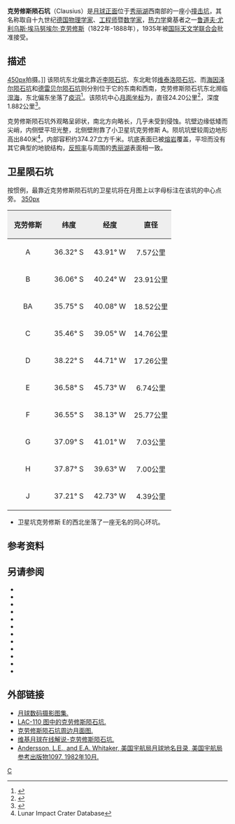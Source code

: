 {{lunar crater data|
 image=Clausius-iv 148 h3.jpg|240px|
 caption=[[月球轨道器4号|月球轨道器4号]]拍摄的图像|
 latitude=36.90|
 N_or_S=S|
 longitude=43.93|
 E_or_W=W|
 diameter=24.20公里|
 depth=1.882公里|
 colong=44|
 eponym=[[鲁道夫·克劳修斯|鲁道夫·尤·埃·克劳修斯]]}}
'''克劳修斯陨石坑'''（Clausius）是[[月球正面|月球正面]]位于[[秀丽湖|秀丽湖]]西南部的一座小[[撞击坑|撞击坑]]，其名称取自十九世纪[[德国|德国]][[物理学家|物理学家]]、[[工程师|工程师]]暨[[数学家|数学家]]，[[热力学|热力学]]奠基者之一[[鲁道夫·克劳修斯|鲁道夫·尤利乌斯·埃马努埃尔·克劳修斯]]（1822年-1888年），1935年被[[国际天文学联合会|国际天文学联合会]]批准接受。

==描述==
[[image:ClausiusCraterLOC.jpg|450px]]拍摄。]]  
该陨坑东北偏北靠近[[李陨石坑|李陨石坑]]、东北毗邻[[维泰洛陨石坑|维泰洛陨石坑]]、而[[海因泽尔陨石坑|海因泽尔陨石坑]]和[[德雷贝尔陨石坑|德雷贝尔陨石坑]]则分别位于它的东南和西南，克劳修斯陨石坑东北濒临[[湿海|湿海]]，东北偏东坐落了[[疫沼|疫沼]]<ref>{{Cite web |url=http://planetarynames.wr.usgs.gov/images/Lunar/lac_110_lo.pdf |title=Crater Clausius on LAC-110 map. |accessdate=2016-10-22 |archive-date=2013-02-20 |archive-url=https://web.archive.org/web/20130220194218/http://planetarynames.wr.usgs.gov/images/Lunar/lac_110_lo.pdf |dead-url=no }}</ref>。该陨坑中心[[月面坐标|月面坐标]]为{{Coord|36.90|S|43.93|W|globe:Moon|nogoogle=1|noosm=1}}，直径24.20公里<ref name="IAU">{{Cite web |url=http://planetarynames.wr.usgs.gov/Feature/1235 |title=Directory of the International Astronomical Union |accessdate=2016-10-22 |archive-date=2017-01-26 |archive-url=https://web.archive.org/web/20170126195713/https://planetarynames.wr.usgs.gov/Feature/1235 |dead-url=no }}</ref>，深度1.882公里<ref>{{Cite web |url=http://fisherka.csolutionshosting.net/astronote/plan/craterdepth/html/CraterDepthFeatureNameWestfall.html |title=John E. Westfall's Atlas of the Lunar Terminator, Cambridge Univ. Press (2000) |accessdate=2016-10-22 |archive-date=2014-12-18 |archive-url=https://archive.today/20141218234310/http://fisherka.csolutionshosting.net/astronote/plan/craterdepth/html/CraterDepthFeatureNameWestfall.html |dead-url=no }}</ref>。

克劳修斯陨石坑外观略呈卵状，南北方向略长，几乎未受到侵蚀。坑壁边缘低矮而尖峭，内侧壁平坦光整，北侧壁附靠了小卫星坑克劳修斯 A。陨坑坑壁较周边地形高出840米<ref name=LICD>Lunar Impact Crater Database</ref>，内部容积约374.27立方千米。坑底表面已被[[熔岩|熔岩]]覆盖，平坦而没有其它典型的地貌结构，[[反照率|反照率]]与周围的[[秀丽湖|秀丽湖]]表面相一致。

==卫星陨石坑==
按惯例，最靠近克劳修斯陨石坑的卫星坑将在月图上以字母标注在该坑的中心点旁。
[[image:Clausius_sattelite_craters_map.jpg|350px]]

{| class="wikitable"
!width="25%" style="background:#eeeeee;" |克劳修斯
!width="25%" style="background:#eeeeee;" |纬度
!width="25%" style="background:#eeeeee;" |经度
!width="25%" style="background:#eeeeee;" |直径
|-
|align="center"|A
|align="center"|36.32° S
|align="center"|43.91° W
|align="center"|7.57公里
|-
|align="center"|B
|align="center"|36.06° S
|align="center"|40.24° W
|align="center"|23.91公里
|-
|align="center"|BA
|align="center"|35.75° S
|align="center"|40.08° W
|align="center"|18.52公里
|-
|align="center"|C
|align="center"|35.46° S
|align="center"|39.05° W
|align="center"|14.76公里
|-
|align="center"|D
|align="center"|38.22° S
|align="center"|44.71° W
|align="center"|17.26公里
|-
|align="center"|E
|align="center"|36.58° S
|align="center"|45.73° W
|align="center"|6.74公里
|-
|align="center"|F
|align="center"|36.55° S
|align="center"|38.13° W
|align="center"|25.77公里
|-
|align="center"|G
|align="center"|37.09° S
|align="center"|41.01° W
|align="center"|7.03公里
|-
|align="center"|H
|align="center"|37.87° S
|align="center"|39.63° W
|align="center"|7.00公里
|-
|align="center"|J
|align="center"|37.21° S
|align="center"|42.73° W
|align="center"|4.39公里
|}{{clear}}
* 卫星坑克劳修斯 E的西北坐落了一座无名的同心环坑。
==参考资料==
{{Reflist}}
==另请参阅==
* {{cite book
  | last1 = Andersson
  | first1 = L. E.
  | last2 = Whitaker
  | first2 = E. A.
  | authorlink2 = Ewen Whitaker
  | date = 1982
  | title = [[NASA|NASA]] Catalogue of Lunar Nomenclature
  | publisher = NASA RP-1097
  | ref = harv
  }}
* {{cite web
  | last = Blue
  | first = Jennifer
  | date = July 25, 2007
  | title = Gazetteer of Planetary Nomenclature
  | publisher = [[United_States_Geological_Survey|USGS]]
  | url = http://planetarynames.wr.usgs.gov/
  | accessdate = 2007-08-05
  | ref = harv
  | archive-date = 2018-12-25
  | archive-url = https://web.archive.org/web/20181225170157/https://planetarynames.wr.usgs.gov/
  | dead-url = no
  }}
* {{cite book
  | last1 = Bussey
  | first1 = B.
  | authorlink1 = Ben Bussey
  | last2 = Spudis
  | first2 = P.
  | authorlink2 = Paul Spudis
  | date = 2004
  | title = The Clementine Atlas of the Moon
  | publisher = Cambridge University Press
  | location = New York
  | isbn = 978-0-521-81528-4
  | ref = harv
  }}
* {{cite book
  | last1 = Cocks
  | first1 = Elijah E.
  | last2 = Cocks
  | first2 = Josiah C.
  | date = 1995
  | title = Who's Who on the Moon: A Biographical Dictionary of Lunar Nomenclature
  | url = https://archive.org/details/isbn_9780936389271
  | publisher = Tudor Publishers
  | isbn = 978-0-936389-27-1
  | ref = harv
  }}
* {{cite web
  | last = McDowell
  | first = Jonathan
  | date = July 15, 2007
  | url = http://host.planet4589.org/astro/lunar/
  | title = Lunar Nomenclature
  | publisher = Jonathan's Space Report
  | accessdate = 2007-10-24
  | ref = harv
  | archive-date = 2018-12-25
  | archive-url = https://web.archive.org/web/20181225170156/http://host.planet4589.org/astro/lunar/
  | dead-url = no
  }}
* {{cite journal| last1 = Menzel| first1 = D. H.| last2 = Minnaert| first2 = M.| last3 = Levin| first3 = B.| last4 = Dollfus| first4 = A.| last5 = Bell| first5 = B.| title = Report on Lunar Nomenclature by the Working Group of Commission 17 of the IAU| doi = 10.1007/BF00171763| journal = Space Science Reviews| volume = 12| issue = 2| pages = 136–186| date = 1971| bibcode = 1971SSRv...12..136M| ref = harv}}
* {{cite book
  | first = Patrick
  | last = Moore
  | authorlink = Patrick Moore
  | date = 2001
  | title = On the Moon
  | url = https://archive.org/details/patrickmooreonmo00patr
  | publisher = Sterling Publishing Co.
  | isbn = 978-0-304-35469-6
  | ref = harv
  }}
* {{cite book
  | first = Fred W.
  | last = Price
  | date = 1988
  | title = The Moon Observer's Handbook
  | publisher = Cambridge University Press
  | isbn = 978-0-521-33500-3
  | ref = harv
  }}
* {{cite book
  | last = Rükl
  | first = Antonín
  | authorlink = Antonín Rükl
  | date = 1990
  | title = Atlas of the Moon
  | publisher = Kalmbach Books
  | isbn = 978-0-913135-17-4
  | ref = harv
  }}
* {{cite book
  | last = Webb
  | first = Rev. T. W.
  | authorlink = Thomas William Webb
  | date = 1962
  | title = Celestial Objects for Common Telescopes
  | url = https://archive.org/details/celestialobjects00webb
  | edition = 6th revised
  | publisher = Dover
  | isbn = 978-0-486-20917-3
  | ref = harv
  }}
* {{cite book
  | first = Ewen A.
  | last = Whitaker
  | authorlink = Ewen Whitaker
  | date = 1999
  | title = Mapping and Naming the Moon
  | publisher = Cambridge University Press
  | isbn = 978-0-521-62248-6
  | ref = harv
  }}
* {{cite book
  | first = Peter T.
  | last = Wlasuk
  | date = 2000
  | title = Observing the Moon
  | publisher = Springer
  | isbn = 978-1-85233-193-1
  | ref = harv
 }}

==外部链接==
*[http://www.lpi.usra.edu/resources/lunar_orbiter/bin/srch_nam.shtml?Clausius%7C0 月球数码摄影图集.]{{Wayback|url=http://www.lpi.usra.edu/resources/lunar_orbiter/bin/srch_nam.shtml?Clausius%7C0 |date=20180531044841 }}
*[http://www.lpi.usra.edu/resources/mapcatalog/LAC/lac110/ LAC-110 图中的克劳修斯陨石坑.]{{Wayback|url=http://www.lpi.usra.edu/resources/mapcatalog/LAC/lac110/ |date=20160807182848 }}
*[http://www.lpi.usra.edu/resources/mapcatalog/usgs/I823/ 克劳修斯陨石坑周边月面图.]{{Wayback|url=http://www.lpi.usra.edu/resources/mapcatalog/usgs/I823/ |date=20160807164220 }}
*[http://the-moon.wikispaces.com/Clausius 维基月球在线解说-克劳修斯陨石坑.]{{Wayback|url=http://the-moon.wikispaces.com/Clausius |date=20180329203838 }}
*[http://planet4589.org/astro/lunar/RP-1097.pdf Andersson, L.E., and E.A. Whitaker, 美国宇航局月球地名目录, 美国宇航局参考出版物1097, 1982年10月.]{{Wayback|url=http://planet4589.org/astro/lunar/RP-1097.pdf |date=20141006125838 }}

[[Category:月球环形山|C]]
{{月球環形山 (C-F)}}